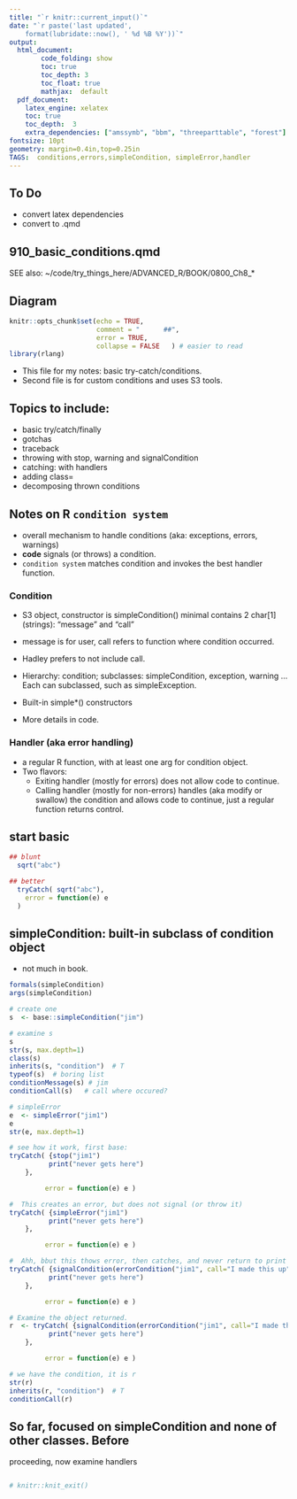 ```yaml
---
title: "`r knitr::current_input()`"
date: "`r paste('last updated', 
    format(lubridate::now(), ' %d %B %Y'))`"
output:   
  html_document:  
        code_folding: show
        toc: true 
        toc_depth: 3
        toc_float: true
        mathjax:  default
  pdf_document:   
    latex_engine: xelatex  
    toc: true
    toc_depth:  3
    extra_dependencies: ["amssymb", "bbm", "threeparttable", "forest"]
fontsize: 10pt   
geometry: margin=0.4in,top=0.25in   
TAGS:  conditions,errors,simpleCondition, simpleError,handler
---
```


<!--   KEEP as qmd -->


## To Do

-  convert latex dependencies 
-  convert to .qmd

## 910_basic_conditions.qmd

SEE also: ~/code/try_things_here/ADVANCED_R/BOOK/0800_Ch8_*

## Diagram

\begin{forest}
  for tree={
    fit=band,% spaces the tree out a little to avoid collisions
  }
  [condition, text=red  % a comment
    [simpleCondition, tier=condition ]
    [error, tier=abstract 
      [simpleError, tier=error
         [divisonError, tier=custom]
      ]
    ]
    [warning, tier=abstract 
      [simpleWarning, tier=warning]
        [divisonError, tier=custom]
      ]
  ]
\end{forest}

```r
knitr::opts_chunk$set(echo = TRUE,
                      comment = "      ##",
                      error = TRUE,
                      collapse = FALSE   ) # easier to read
library(rlang)
```


  *  This file for my notes: basic try-catch/conditions.
  *  Second file is for custom conditions and uses S3 tools. 


## Topics to include:
  * basic try/catch/finally
  * gotchas 
  * traceback 
  * throwing with stop, warning and signalCondition
  * catching:  with handlers
  * adding class=
  * decomposing thrown conditions

## Notes on R `condition system`
  *  overall mechanism to handle conditions (aka: exceptions, errors, warnings)
  *  **code** signals (or throws) a condition.
  *  `condition system` matches condition and invokes the best handler function.


### Condition

  *  S3 object, constructor is simpleCondition()
    minimal contains 2 char[1] (strings): "message" and "call"
  *  message is for user, call refers to function where condition occurred.  
  *  Hadley prefers to not include call.
  *  Hierarchy:  condition; subclasses:  simpleCondition, exception, warning
    ... Each can subclassed, such as simpleException.
  *  Built-in simple*() constructors

  *  More details in code.


### Handler   (aka error handling)

  *  a regular R function, with at least one arg for condition object.
  *  Two flavors:
      *  Exiting handler (mostly for errors) does not allow code to continue.
      *  Calling handler (mostly for non-errors) handles (aka modify or
        swallow) the condition and allows code to continue, just a regular
        function returns control.


## start basic
```r

## blunt
  sqrt("abc")

## better
  tryCatch( sqrt("abc"),
    error = function(e) e
  )

```
## simpleCondition:  built-in subclass of condition object
  *  not much in book.
```r
formals(simpleCondition)
args(simpleCondition)

# create one
s  <- base::simpleCondition("jim")

# examine s
s
str(s, max.depth=1)
class(s)
inherits(s, "condition")  # T
typeof(s)  # boring list
conditionMessage(s) # jim
conditionCall(s)   # call where occured?

# simpleError 
e  <- simpleError("jim1")
e
str(e, max.depth=1)

# see how it work, first base:
tryCatch( {stop("jim1")
          print("never gets here")
    },

         error = function(e) e )

#  This creates an error, but does not signal (or throw it) 
tryCatch( {simpleError("jim1")
          print("never gets here")
    },

         error = function(e) e )

#  Ahh, bbut this thows error, then catches, and never return to print line.
tryCatch( {signalCondition(errorCondition("jim1", call="I made this up"))
          print("never gets here")
    },

         error = function(e) e )

# Examine the object returned.
r  <- tryCatch( {signalCondition(errorCondition("jim1", call="I made this up"))
          print("never gets here")
    },

         error = function(e) e )

# we have the condition, it is r
str(r)
inherits(r, "condition")  # T
conditionCall(r)
```

## So far, focused on simpleCondition and none of other classes.   Before
proceeding, now examine handlers
```r
```

```r
# knitr::knit_exit()
```
